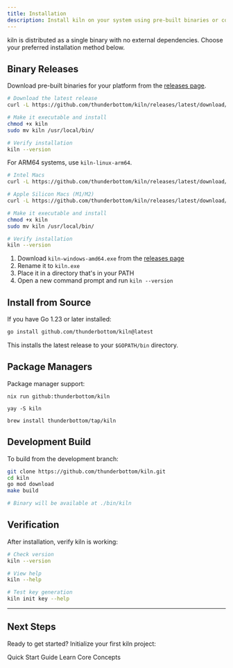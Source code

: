 ```yaml
---
title: Installation
description: Install kiln on your system using pre-built binaries or compile from source.
---
```



kiln is distributed as a single binary with no external dependencies. Choose your preferred installation method below.

## Binary Releases

Download pre-built binaries for your platform from the [releases page](https://github.com/thunderbottom/kiln/releases).

<Tabs>
<TabItem label="Linux">

```bash
# Download the latest release
curl -L https://github.com/thunderbottom/kiln/releases/latest/download/kiln-linux-amd64 -o kiln

# Make it executable and install
chmod +x kiln
sudo mv kiln /usr/local/bin/

# Verify installation
kiln --version
```

For ARM64 systems, use `kiln-linux-arm64`.

</TabItem>
<TabItem label="macOS">

```bash
# Intel Macs
curl -L https://github.com/thunderbottom/kiln/releases/latest/download/kiln-darwin-amd64 -o kiln

# Apple Silicon Macs (M1/M2)
curl -L https://github.com/thunderbottom/kiln/releases/latest/download/kiln-darwin-arm64 -o kiln

# Make it executable and install
chmod +x kiln
sudo mv kiln /usr/local/bin/

# Verify installation
kiln --version
```

</TabItem>
<TabItem label="Windows">

1. Download `kiln-windows-amd64.exe` from the [releases page](https://github.com/thunderbottom/kiln/releases/latest)
2. Rename it to `kiln.exe`
3. Place it in a directory that's in your PATH
4. Open a new command prompt and run `kiln --version`

</TabItem>
</Tabs>

## Install from Source

If you have Go 1.23 or later installed:

```bash
go install github.com/thunderbottom/kiln@latest
```

This installs the latest release to your `$GOPATH/bin` directory.

## Package Managers

Package manager support:

<Tabs>
<TabItem label="Nix">

```shell
nix run github:thunderbottom/kiln
```
</TabItem>
<TabItem label="Arch (Coming Soon)">

```shell
yay -S kiln
```
</TabItem>
<TabItem label="Homebrew (Coming Soon)">

```shell
brew install thunderbottom/tap/kiln
```
</TabItem>
</Tabs>

## Development Build

To build from the development branch:

```bash
git clone https://github.com/thunderbottom/kiln.git
cd kiln
go mod download
make build

# Binary will be available at ./bin/kiln
```

## Verification

After installation, verify kiln is working:

```bash
# Check version
kiln --version

# View help
kiln --help

# Test key generation
kiln init key --help
```
---

## Next Steps

Ready to get started? Initialize your first kiln project:

<LinkButton href="/quick-start/" variant="primary">Quick Start Guide</LinkButton>
<LinkButton href="/basic-concepts/" variant="secondary">Learn Core Concepts</LinkButton>
